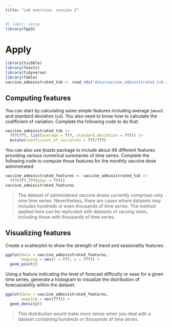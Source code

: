```yaml
---
title: "Lab exercise: session 2"
---
```


```r
#| label: setup
library(fpp3)
```

# Apply

```r
library(tsibble)
library(feasts)
library(tidyverse)
library(fable)
vaccine_administrated_tsb <- read_rds("data/vaccine_administrated_tsb.rds")
```

## Computing features

You can start by calculating some simple features including average (`mean`) and standard deviation (`sd`). You also need to know how to calculate the coefficient of variation. Complete the following code to do that:

```r
vaccine_administrated_tsb |>
  ???(???, list(average = ???, standard_deviation = ???)) |> 
  mutate(coefficient_of_variation = ???/???)
```

You can also use *feasts* package to include about 48 different features providing various numerical summaries of time series. Complete the following code to compute those features for the monthly vaccine dose adminstrated:

```r
vaccine_administrated_features <- vaccine_administrated_tsb |>
  ???(???,???(pkgs = ???))
vaccine_administrated_features
```

> The dataset of administered vaccine doses currently comprises only nine time series. Nevertheless, there are cases where datasets may includes hundreds or even thousands of time series. The method applied here can be replicated with datasets of varying sizes, including those with thousands of time series.

## Visualizing features

Create a scatterplot to show the strength of trend and seasonality features:

```r
ggplot(data = vaccine_administrated_features, 
       mapping = aes(x = ???, y = ???)) +
  geom_point()
```

Using a feature indicating the level of forecast difficulty or ease for a given time series, generate a histogram to visualize the distribution of forecastability within the dataset.

```r
ggplot(data = vaccine_administrated_features, 
       mapping = aes(???)) +
  geom_density()
```

> This distribution would make more sense when you deal with a dataset containing hundreds or thousands of time series.
